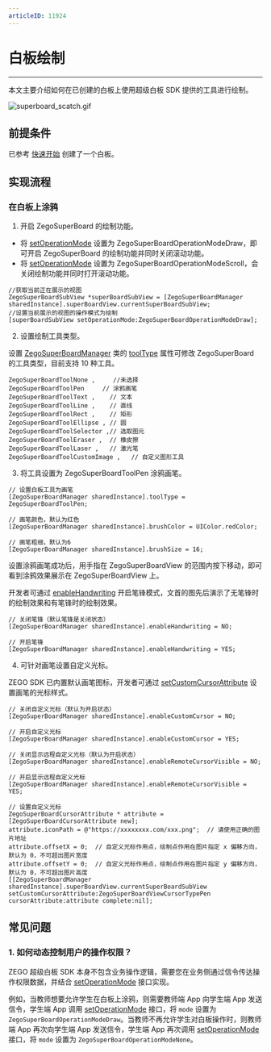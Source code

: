 ```yaml
---
articleID: 11924
---
```


# 白板绘制

- - -

本文主要介绍如何在已创建的白板上使用超级白板 SDK 提供的工具进行绘制。

<Frame width="auto" height="auto" >
  <img src="https://media-resource.spreading.io/docuo/workspace741/896bc39e2e65b82d5670b01b7c131c30/1ced8ebc21.gif" alt="superboard_scatch.gif"/>
</Frame>

## 前提条件

已参考 [快速开始](../quick-start/create-white-board.mdx) 创建了一个白板。

## 实现流程

### 在白板上涂鸦

1. 开启 ZegoSuperBoard 的绘制功能。

- 将 [setOperationMode](@setOperationMode) 设置为 ZegoSuperBoardOperationModeDraw，即可开启 ZegoSuperBoard 的绘制功能并同时关闭滚动功能。
- 将 [setOperationMode](@setOperationMode) 设置为 ZegoSuperBoardOperationModeScroll，会关闭绘制功能并同时打开滚动功能。

```objc
//获取当前正在展示的视图
ZegoSuperBoardSubView *superBoardSubView = [ZegoSuperBoardManager sharedInstance].superBoardView.currentSuperBoardSubView;
//设置当前展示的视图的操作模式为绘制
[superBoardSubView setOperationMode:ZegoSuperBoardOperationModeDraw];
```
2. 设置绘制工具类型。   

设置 [ZegoSuperBoardManager](@-ZegoSuperBoardManager) 类的 [toolType](@toolType) 属性可修改 ZegoSuperBoard 的工具类型，目前支持 10 种工具。

```
ZegoSuperBoardToolNone ,     //未选择
ZegoSuperBoardToolPen     // 涂鸦画笔
ZegoSuperBoardToolText ,    // 文本
ZegoSuperBoardToolLine ,    // 直线
ZegoSuperBoardToolRect ,    // 矩形
ZegoSuperBoardToolEllipse , // 圆
ZegoSuperBoardToolSelector ,// 选取图元
ZegoSuperBoardToolEraser ,  // 橡皮擦
ZegoSuperBoardToolLaser ,   // 激光笔
ZegoSuperBoardToolCustomImage ,   // 自定义图形工具
```

3. 将工具设置为 ZegoSuperBoardToolPen 涂鸦画笔。

```objc
// 设置白板工具为画笔
[ZegoSuperBoardManager sharedInstance].toolType = ZegoSuperBoardToolPen;

// 画笔颜色，默认为红色
[ZegoSuperBoardManager sharedInstance].brushColor = UIColor.redColor;

// 画笔粗细，默认为6
[ZegoSuperBoardManager sharedInstance].brushSize = 16;
```

设置涂鸦画笔成功后，用手指在 ZegoSuperBoardView 的范围内按下移动，即可看到涂鸦效果展示在 ZegoSuperBoardView 上。
<Note title="说明">

开发者可通过 [enableHandwriting](@enableHandwriting) 开启笔锋模式，文首的图先后演示了无笔锋时的绘制效果和有笔锋时的绘制效果。

</Note>

```objc
// 关闭笔锋（默认笔锋是关闭状态）
[ZegoSuperBoardManager sharedInstance].enableHandwriting = NO;

// 开启笔锋
[ZegoSuperBoardManager sharedInstance].enableHandwriting = YES;
```

4. 可针对画笔设置自定义光标。

ZEGO SDK 已内置默认画笔图标，开发者可通过 [setCustomCursorAttribute](@setCustomCursorAttribute) 设置画笔的光标样式。

```objc
// 关闭自定义光标（默认为开启状态）
[ZegoSuperBoardManager sharedInstance].enableCustomCursor = NO;

// 开启自定义光标
[ZegoSuperBoardManager sharedInstance].enableCustomCursor = YES;

// 关闭显示远程自定义光标（默认为开启状态）
[ZegoSuperBoardManager sharedInstance].enableRemoteCursorVisible = NO;

// 开启显示远程自定义光标 
[ZegoSuperBoardManager sharedInstance].enableRemoteCursorVisible = YES;

// 设置自定义光标
ZegoSuperBoardCursorAttribute * attribute = [ZegoSuperBoardCursorAttribute new];
attribute.iconPath = @"https://xxxxxxxx.com/xxx.png";  // 请使用正确的图片地址
attribute.offsetX = 0;  // 自定义光标作用点，绘制点作用在图片指定 x 偏移方向，默认为 0，不可超出图片宽度
attribute.offsetY = 0;  // 自定义光标作用点，绘制点作用在图片指定 y 偏移方向，默认为 0，不可超出图片高度
[[ZegoSuperBoardManager sharedInstance].superBoardView.currentSuperBoardSubView setCustomCursorAttribute:ZegoSuperBoardViewCursorTypePen cursorAttribute:attribute complete:nil];
```

## 常见问题

### 1. 如何动态控制用户的操作权限？

ZEGO 超级白板 SDK 本身不包含业务操作逻辑，需要您在业务侧通过信令传达操作权限数据，并结合 [setOperationMode](@setOperationMode) 接口实现。

例如，当教师想要允许学生在白板上涂鸦，则需要教师端 App 向学生端 App 发送信令，学生端 App 调用 [setOperationMode](@setOperationMode) 接口，将 `mode` 设置为 `ZegoSuperBoardOperationModeDraw`。当教师不再允许学生对白板操作时，则教师端 App 再次向学生端 App 发送信令，学生端 App 再次调用 [setOperationMode](@setOperationMode) 接口，将 `mode` 设置为 `ZegoSuperBoardOperationModeNone`。
